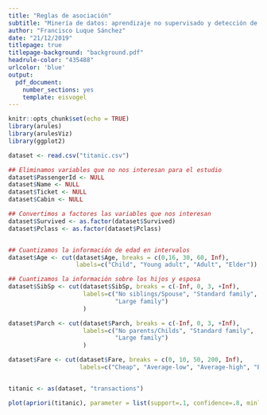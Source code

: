 ```yaml
---
title: "Reglas de asociación"
subtitle: "Minería de datos: aprendizaje no supervisado y detección de anomalías"
author: "Francisco Luque Sánchez"
date: "21/12/2019"
titlepage: true
titlepage-background: "background.pdf"
headrule-color: "435488"
urlcolor: 'blue'
output:
  pdf_document:
    number_sections: yes
    template: eisvogel
---
```


```r
knitr::opts_chunk$set(echo = TRUE)
library(arules)
library(arulesViz)
library(ggplot2)
```

```r
dataset <- read.csv("titanic.csv")

## Eliminamos variables que no nos interesan para el estudio
dataset$PassengerId <- NULL
dataset$Name <- NULL
dataset$Ticket <- NULL
dataset$Cabin <- NULL

## Convertimos a factores las variables que nos interesan
dataset$Survived <- as.factor(dataset$Survived)
dataset$Pclass <- as.factor(dataset$Pclass)


## Cuantizamos la información de edad en intervalos
dataset$Age <- cut(dataset$Age, breaks = c(0,16, 30, 60, Inf),
                   labels=c("Child", "Young adult", "Adult", "Elder"))

## Cuantizamos la información sobre los hijos y esposa
dataset$SibSp <- cut(dataset$SibSp, breaks = c(-Inf, 0, 3, +Inf),
                     labels=c("No siblings/Spouse", "Standard family",
                              "Large family")
                     )

dataset$Parch <- cut(dataset$Parch, breaks = c(-Inf, 0, 3, +Inf),
                     labels=c("No parents/Childs", "Standard family",
                              "Large family")
                     )

dataset$Fare <- cut(dataset$Fare, breaks = c(0, 10, 50, 200, Inf),
                    labels=c("Cheap", "Average-low", "Average-high", "Expensive"))


titanic <- as(dataset, "transactions")
```

```r
plot(apriori(titanic), parameter = list(support=.1, confidence=.8, minlen=2))
```
